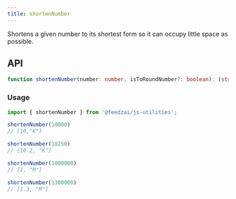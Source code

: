 ```yaml
---
title: shortenNumber
---
```

Shortens a given number to its shortest form so it can occupy little space as possible.

## API

```typescript
function shortenNumber(number: number, isToRoundNumber?: boolean): (string | number)[];
```

### Usage

```typescript
import { shortenNumber } from '@feedzai/js-utilities';

shortenNumber(10000)
// [10,"K"]

shortenNumber(10250)
// [10.2, "K"]

shortenNumber(1000000)
// [1, "M"]

shortenNumber(1300000)
// [1.3, "M"]

```
